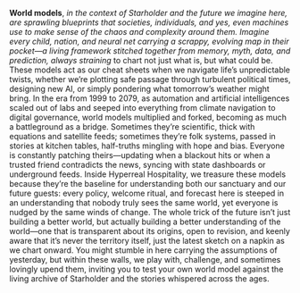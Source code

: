 **World models**, *in the context of Starholder and the future we imagine here, are sprawling blueprints that societies, individuals, and yes, even machines use to make sense of the chaos and complexity around them. Imagine every child, nation, and neural net carrying a scrappy, evolving map in their pocket—a living framework stitched together from memory, myth, data, and prediction, always straining* to chart not just what is, but what could be. These models act as our cheat sheets when we navigate life’s unpredictable twists, whether we’re plotting safe passage through turbulent political times, designing new AI, or simply pondering what tomorrow’s weather might bring. In the era from 1999 to 2079, as automation and artificial intelligences scaled out of labs and seeped into everything from climate navigation to digital governance, world models multiplied and forked, becoming as much a battleground as a bridge. Sometimes they’re scientific, thick with equations and satellite feeds; sometimes they’re folk systems, passed in stories at kitchen tables, half-truths mingling with hope and bias. Everyone is constantly patching theirs—updating when a blackout hits or when a trusted friend contradicts the news, syncing with state dashboards or underground feeds. Inside Hyperreal Hospitality, we treasure these models because they’re the baseline for understanding both our sanctuary and our future guests: every policy, welcome ritual, and forecast here is steeped in an understanding that nobody truly sees the same world, yet everyone is nudged by the same winds of change. The whole trick of the future isn’t just building a better world, but actually building a better understanding of the world—one that is transparent about its origins, open to revision, and keenly aware that it’s never the territory itself, just the latest sketch on a napkin as we chart onward. You might stumble in here carrying the assumptions of yesterday, but within these walls, we play with, challenge, and sometimes lovingly upend them, inviting you to test your own world model against the living archive of Starholder and the stories whispered across the ages.
